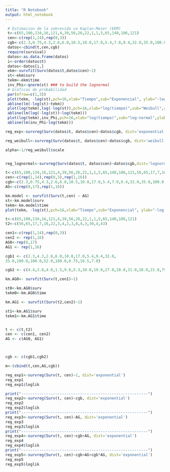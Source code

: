 ```yaml
---
title: "R Notebook"
output: html_notebook
---
```


```r
 # Estimacion de la sobrevida va Kaplan-Meier (EKM)
 t<-c(65,100,134,16,121,4,39,56,26,22,1,1,5,65,140,106,121)
 cen<-c(rep(1,14),rep(0,3))
 cgb<-c(2.3,0.75,4.3,2.6,6.0,10.5,10.0,17.0,5.4,7.0,9.4,32.0,35.0,100.0,100.0,52.0,100.0)
 datos<-cbind(t,cen,cgb)
 require(survival)
 datos<-as.data.frame(datos)
 i<-order(datos$t)
 datos<-datos[i,]
 ekm<-survfit(Surv(datos$t,datos$cen)~1)
 st<-ekm$surv
 tekm<-ekm$time
 inv_Phi<-qnorm(st) ### to build the lognormal
 # Graficas de probabilidad
 par(mfrow=c(1,3))
 plot(tekm, -log(st),pch=16,xlab="Tiempo",sub="Exponencial", ylab="-log(S(t))")
 abline(lm(-log(st)~tekm))
 plot(log(tekm),log(-log(st)),pch=16,xlab="log(tiempo)",sub="Weibull",ylab="log(-log(S(t))")
 abline(lm(log(-log(st))~log(tekm)))
 plot(log(tekm),inv_Phi,pch=16,xlab="log(tiempo)",sub="log-normal",ylab=expression(Phi^-1 * (S(t))))
 abline(lm(inv_Phi~log(tekm)))
```

```r
reg_exp<-survreg(Surv(datos$t, datos$cen)~datos$cgb, dist='exponential')

reg_weibull<-survreg(Surv(datos$t, datos$cen)~datos$cgb, dist='weibull')

alpha<-1/reg_weibull$scale


reg_lognormal<-survreg(Surv(datos$t, datos$cen)~datos$cgb,dist='lognormal')

```



```r

t<-c(65,100,134,16,121,4,39,56,26,22,1,1,5,65,140,106,121,56,65,17,7,16,22,3,4,2,3,8,4,3,30,4,43)
cen<-c(rep(1,14),rep(0,3),rep(1,16))
cgb<-c(2.3,0.75,4.3,2.6,6.0,10.5,10.0,17.0,5.4,7.0,9.4,32.0,35.0,100.0,100.0,52.0,100.0,4.4,3.0,4.0,1.5,9.0,5.3,10.0,19.0,27.0,28.0,31.0,26.0,21.0,79.0,100.0,100.0)
AG<-c(rep(0,17),rep(1,16))

```

```r

km.model <- survfit(Surv(t,cen) ~ AG)
st<-km.model$surv
tekm<-km.model$time
plot(tekm, -log(st),pch=16,xlab="Tiempo",sub="Exponencial", ylab="-log(S(t))", col=c("red", "blue"), lwd = 2, las=1)

```



```r

t<-c(65,100,134,16,121,4,39,56,26,22,1,1,5,65,140,106,121)
t2<-c(56,65,17,7,16,22,3,4,2,3,8,4,3,30,4,43)

cen1<-c(rep(1,14),rep(0,3))
cen2 <- rep(1,16)
AG0<-rep(0,17)
AG1 <- rep(1,16)

cgb1 <- c(2.3,4.3,2.6,6.0,10.0,17.0,5.4,9.4,32.0,
35.0,100.0,100.0,52.0,100.0,0.75,10.5,7.0)

cgb2 <- c(4.4,3.0,4.0,1.5,9.0,5.3,10.0,19.0,27.0,28.0,31.0,26.0,21.0,79.0,100.0,100.0)

km.AG0<- survfit(Surv(t,cen1)~1)

st0<-km.AG0$surv
tekm0<-km.AG0$time

km.AG1 <- survfit(Surv(t2,cen2)~1)

st1<-km.AG1$surv
tekm1<-km.AG1$time


t <- c(t,t2)
cen <- c(cen1, cen2)
AG <- c(AG0, AG1)



cgb <- c(cgb1,cgb2)

```

```r

m<-(cbind(t,cen,AG,cgb))

```

```r
reg_exp1<-survreg(Surv(t, cen)~1, dist='exponential')
reg_exp1
reg_exp1$loglik

print("--------------------------------------------------------")
reg_exp2<-survreg(Surv(t, cen)~cgb, dist='exponential')
reg_exp2
reg_exp2$loglik
print("--------------------------------------------------------")
reg_exp3<-survreg(Surv(t, cen)~AG, dist='exponential')
reg_exp3
reg_exp3$loglik
print("--------------------------------------------------------")
reg_exp4<-survreg(Surv(t, cen)~cgb+AG, dist='exponential')
reg_exp4
reg_exp4$loglik
print("--------------------------------------------------------")
reg_exp5<-survreg(Surv(t, cen)~cgb+AG+cgb*AG, dist='exponential')
reg_exp5
reg_exp5$loglik
```

